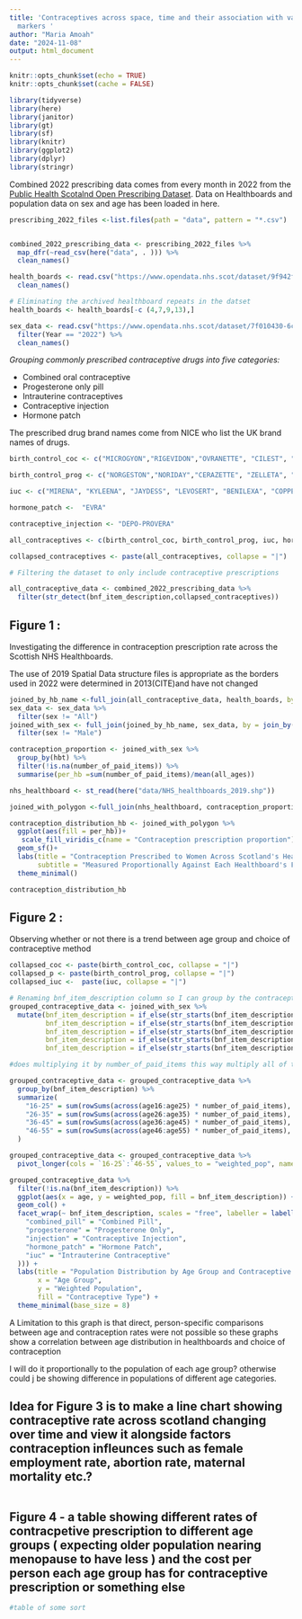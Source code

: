 ```yaml
---
title: 'Contraceptives across space, time and their association with various social
  markers '
author: "Maria Amoah"
date: "2024-11-08"
output: html_document 
---
```


```r
knitr::opts_chunk$set(echo = TRUE)
knitr::opts_chunk$set(cache = FALSE)
```

```r
library(tidyverse)
library(here)
library(janitor)
library(gt)
library(sf)
library(knitr)
library(ggplot2)
library(dplyr)
library(stringr)
```


Combined 2022 prescribing data comes from every month in 2022 from the [Public Health Scotalnd Open Prescribing Dataset](https://www.opendata.nhs.scot/dataset/prescriptions-in-the-community). Data on Healthboards and population data on sex and age has been loaded in here.

```r
prescribing_2022_files <-list.files(path = "data", pattern = "*.csv")


combined_2022_prescribing_data <- prescribing_2022_files %>% 
  map_dfr(~read_csv(here("data", . ))) %>% 
  clean_names()

health_boards <- read.csv("https://www.opendata.nhs.scot/dataset/9f942fdb-e59e-44f5-b534-d6e17229cc7b/resource/652ff726-e676-4a20-abda-435b98dd7bdc/download/hb14_hb19.csv") %>% 
  clean_names()

# Eliminating the archived healthboard repeats in the datset
health_boards <- health_boards[-c (4,7,9,13),]

sex_data <- read.csv("https://www.opendata.nhs.scot/dataset/7f010430-6ce1-4813-b25c-f7f335bdc4dc/resource/27a72cc8-d6d8-430c-8b4f-3109a9ceadb1/download/hb2019_pop_est_14102024.csv") %>% 
  filter(Year == "2022") %>% 
  clean_names()


```
 
*Grouping commonly prescribed contraceptive drugs into five categories:*

* Combined oral contraceptive
* Progesterone only pill
* Intrauterine contraceptives
* Contraceptive injection
* Hormone patch 

The prescribed drug brand names come from NICE who list the UK brand names of  drugs.

```r

birth_control_coc <- c("MICROGYON","RIGEVIDON","OVRANETTE", "CILEST", "CILIQUE", "YASMIN", "MARVELON", "GEDAREL", "ZOELY","FEMODETTE", "MILLINETTE", "SUNYA", "CIMZIT", "KATYA", "LEVEST", "LIZINNA", "FEMODENE", "LUCETTE", "BREVINOR", "OVYSMEN", "NORIMIN", "LOGYNON", "MERCILON")

birth_control_prog <- c("NORGESTON","NORIDAY","CERAZETTE", "ZELLETA", "CERELLE", "DESOGESTROL" )

iuc <- c("MIRENA", "KYLEENA", "JAYDESS", "LEVOSERT", "BENILEXA", "COPPER T380 A", "NOVAPLUS")

hormone_patch <-  "EVRA"

contraceptive_injection <- "DEPO-PROVERA"

all_contraceptives <- c(birth_control_coc, birth_control_prog, iuc, hormone_patch, contraceptive_injection)

collapsed_contraceptives <- paste(all_contraceptives, collapse = "|")

# Filtering the dataset to only include contraceptive prescriptions

all_contraceptive_data <- combined_2022_prescribing_data %>% 
  filter(str_detect(bnf_item_description,collapsed_contraceptives))

```

## Figure 1 :
Investigating the difference in contraception prescription rate across the Scottish NHS Healthboards.

The use of 2019 Spatial Data structure files is appropriate as the borders used in 2022 were determined in 2013(CITE)and have not changed
```r

joined_by_hb_name <-full_join(all_contraceptive_data, health_boards, by = join_by(hbt == hb))
sex_data <- sex_data %>% 
  filter(sex != "All")
joined_with_sex <- full_join(joined_by_hb_name, sex_data, by = join_by("hbt"=="hb"))%>% 
  filter(sex != "Male") 

contraception_proportion <- joined_with_sex %>% 
  group_by(hbt) %>% 
  filter(!is.na(number_of_paid_items)) %>% 
  summarise(per_hb =sum(number_of_paid_items)/mean(all_ages))

nhs_healthboard <- st_read(here("data/NHS_healthboards_2019.shp"))

joined_with_polygon <-full_join(nhs_healthboard, contraception_proportion, by = join_by("HBCode"=="hbt")) 

contraception_distribution_hb <- joined_with_polygon %>% 
  ggplot(aes(fill = per_hb))+
   scale_fill_viridis_c(name = "Contraception prescription proportion") +
  geom_sf()+
  labs(title = "Contraception Prescribed to Women Across Scotland's Healthboards",
       subtitle = "Measured Proportionally Against Each Healthboard's Female Population") +
  theme_minimal()

contraception_distribution_hb
```



## Figure 2 : 
Observing whether or not there is a trend between age group and choice of contraceptive method

```r
collapsed_coc <- paste(birth_control_coc, collapse = "|")
collapsed_p <- paste(birth_control_prog, collapse = "|")
collapsed_iuc <-  paste(iuc, collapse = "|")

# Renaming bnf_item_description column so I can group by the contraceptive categories
grouped_contraceptive_data <- joined_with_sex %>%
  mutate(bnf_item_description = if_else(str_starts(bnf_item_description, collapsed_coc), "combined_pill", bnf_item_description),
         bnf_item_description = if_else(str_starts(bnf_item_description, collapsed_p), "progesterone", bnf_item_description),
         bnf_item_description = if_else(str_starts(bnf_item_description, collapsed_iuc), "iuc", bnf_item_description),
         bnf_item_description = if_else(str_starts(bnf_item_description, "EVRA"), "hormone_patch", bnf_item_description),
         bnf_item_description = if_else(str_starts(bnf_item_description, "DEPO-PROVERA"), "injection", bnf_item_description))

#does multiplying it by number_of_paid_items this way multiply all of the ones in on bnf_item description by the same thing..

grouped_contraceptive_data <- grouped_contraceptive_data %>%
  group_by(bnf_item_description) %>%
  summarize(
    "16-25" = sum(rowSums(across(age16:age25) * number_of_paid_items), na.rm = TRUE),
    "26-35" = sum(rowSums(across(age26:age35) * number_of_paid_items), na.rm = TRUE),
    "36-45" = sum(rowSums(across(age36:age45) * number_of_paid_items), na.rm = TRUE),
    "46-55" = sum(rowSums(across(age46:age55) * number_of_paid_items), na.rm = TRUE)
  )

grouped_contraceptive_data <- grouped_contraceptive_data %>%
  pivot_longer(cols = `16-25`:`46-55`, values_to = "weighted_pop", names_to = "age")

grouped_contraceptive_data %>%
  filter(!is.na(bnf_item_description)) %>% 
  ggplot(aes(x = age, y = weighted_pop, fill = bnf_item_description)) +
  geom_col() +
  facet_wrap(~ bnf_item_description, scales = "free", labeller = labeller(bnf_item_description = c(
    "combined_pill" = "Combined Pill",
    "progesterone" = "Progesterone Only",
    "injection" = "Contraceptive Injection",
    "hormone_patch" = "Hormone Patch",
    "iuc" = "Intrauterine Contraceptive"
  ))) +
  labs(title = "Population Distribution by Age Group and Contraceptive Type",
       x = "Age Group",
       y = "Weighted Population",
       fill = "Contraceptive Type") +
  theme_minimal(base_size = 8)

```
A Limitation to this graph is that direct, person-specific comparisons between age and contraception rates were not possible so these graphs show a correlation between age distribution in healthboards and choice of contraception 

I will do it proportionally to the population of each age group? otherwise could j be showing difference in populations of different age categories. 


## Idea for Figure 3 is to make a line chart showing contraceptive rate across scotland changing over time and view it alongside factors contraception infleunces such as female employment rate, abortion rate, maternal mortality etc.?
```r

```

## Figure 4 - a table showing different rates of contracpetive prescription to different age groups ( expecting older population nearing menopause to have less ) and the cost per person each age group has for contraceptive prescription or something else
```r
#table of some sort


```

